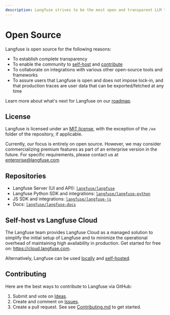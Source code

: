 ```yaml
---
description: Langfuse strives to be the most open and transparent LLM toolkit. Learn more about why open source is important to us.
---
```


# Open Source

Langfuse is open source for the following reasons:

- To establish complete transparency
- To enable the community to [self-host](/docs/deployment/self-host) and [contribute](https://github.com/langfuse/langfuse/blob/main/CONTRIBUTING.md)
- To collaborate on integrations with various other open-source tools and frameworks
- To assure users that Langfuse is open and does not impose lock-in, and that production traces are user data that can be exported/fetched at any time

Learn more about what's next for Langfuse on our [roadmap](/docs/roadmap).

## License

Langfuse is licensed under an [MIT license](https://github.com/langfuse/langfuse/blob/main/LICENSE), with the exception of the `/ee` folder of the repository, if applicable.

Currently, our focus is entirely on open source. However, we may consider commercializing premium features as part of an enterprise version in the future. For specific requirements, please contact us at enterprise@langfuse.com

## Repositories

- Langfuse Server (UI and API): [`langfuse/langfuse`](https://github.com/langfuse/langfuse)
- Langfuse Python SDK and integrations: [`langfuse/langfuse-python`](https://github.com/langfuse/langfuse-python)
- JS SDK and integrations: [`langfuse/langfuse-js`](https://github.com/langfuse/langfuse-js)
- Docs: [`langfuse/langfuse-docs`](https://github.com/langfuse/langfuse-docs)

## Self-host vs Langfuse Cloud

The Langfuse team provides Langfuse Cloud as a managed solution to simplify the initial setup of Langfuse and to minimize the operational overhead of maintaining high availability in production. Get started for free on: https://cloud.langfuse.com.

Alternatively, Langfuse can be used [locally](/docs/deployment/local) and [self-hosted](/docs/deployment/self-host).

## Contributing

Here are the best ways to contribute to Langfuse via GitHub:

1. Submit and vote on [Ideas](/ideas).
2. Create and comment on [Issues](/issues).
3. Create a pull request. See see [Contributing.md](https://github.com/langfuse/langfuse/blob/main/CONTRIBUTING.md) to get started.
